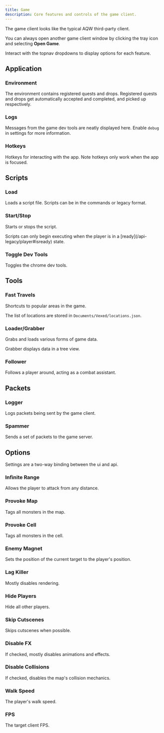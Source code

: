 ```yaml
---
title: Game
description: Core features and controls of the game client.
---
```



The game client looks like the typical AQW third-party client.

You can always open another game client window by clicking the tray icon and selecting **Open Game**.

Interact with the topnav dropdowns to display options for each feature.

## Application

### Environment

The environment contains registered quests and drops. Registered quests and drops get automatically accepted and completed, and picked up respectively.

### Logs

Messages from the game dev tools are neatly displayed here. Enable `debug` in settings for more information.

### Hotkeys

Hotkeys for interacting with the app. Note hotkeys only work when the app is focused.

## Scripts

### Load

Loads a script file. Scripts can be in the commands or legacy format.

### Start/Stop

Starts or stops the script.

<Aside>
  Scripts can only begin executing when the player is in a
  [ready](/api-legacy/player#isready) state.
</Aside>

### Toggle Dev Tools

Toggles the chrome dev tools.

## Tools

### Fast Travels

Shortcuts to popular areas in the game.

The list of locations are stored in `Documents/Vexed/locations.json`.

### Loader/Grabber

Grabs and loads various forms of game data.

Grabber displays data in a tree view.

### Follower

Follows a player around, acting as a combat assistant.

## Packets

### Logger

Logs packets being sent by the game client.

### Spammer

Sends a set of packets to the game server.

## Options

<Aside type="tip">Settings are a two-way binding between the ui and api.</Aside>

### Infinite Range

Allows the player to attack from any distance.

### Provoke Map

Tags all monsters in the map.

### Provoke Cell

Tags all monsters in the cell.

### Enemy Magnet

Sets the position of the current target to the player's position.

### Lag Killer

Mostly disables rendering.

### Hide Players

Hide all other players.

### Skip Cutscenes

Skips cutscenes when possible.

### Disable FX

If checked, mostly disables animations and effects.

### Disable Collisions

If checked, disables the map's collision mechanics.

### Walk Speed

The player's walk speed.

### FPS

The target client FPS.
